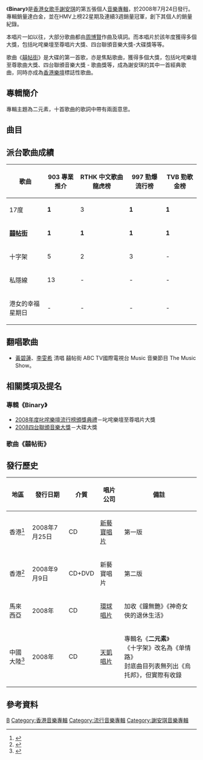 {{Otheruses|二進制|subject=謝安琪的音樂專輯|other=一種記數系統}}
{{Infobox album <!-- See Wikipedia:WikiProject_Albums -->
| name       = Binary
| type       = 專輯
| artist     = [[謝安琪|謝安琪]]
| cover      = Binary.jpg
<!-- 未知參數 | background = blue -->
| released   = 2008年7月24日
| recorded   = 
| genre      = 粵語、[[獨立音樂|獨立音樂]]、[[另類搖滾|另類搖滾]]
| length     = 00:39:36
| label      = [[新藝寶唱片|新藝寶唱片]]
| producer   = 周博賢
| reviews    = [[2008年度叱咤樂壇流行榜頒獎典禮|2008年叱咤樂壇至尊唱片大獎]]<br />
[[2008年度四台聯頒音樂大獎得獎名單|2008年四台聯頒大碟大獎]]
| prev_title = [[3/8|3/8]]
| prev_year  = 2007
| next_title = [[Yelling|Yelling]]
| next_year  = 2009
| misc       = {{單曲
  | name          = Binary
  | type          = studio
  | single1       = 17度
  | single1date   = 2008年4月14日
  | single2       = [[囍帖街_(歌曲)|囍帖街]]
  | single2date   = 2008年7月14日
  | single3       = 十字架
  | single3date   = 2008年8月3日
  | single4       = 私隱線
  | single4date   = 2008年10月29日
  }}
}}
《'''Binary'''》是[[香港|香港]][[女歌手|女歌手]][[謝安琪|謝安琪]]的第五張個人[[音樂專輯|音樂專輯]]，於2008年7月24日發行。專輯銷量達白金，並在HMV上榜22星期及連續3週銷量冠軍，創下其個人的銷量紀錄。

本唱片一如以往，大部分歌曲都由[[周博賢|周博賢]]作曲及填詞。而本唱片於該年度獲得多個大獎，包括叱咤樂壇至尊唱片大獎、四台聯頒音樂大獎-大碟獎等等。

歌曲《[[囍帖街_(歌曲)|囍帖街]]》是大碟的第一首歌，亦是焦點歌曲，獲得多個大獎，包括叱咤樂壇至尊歌曲大獎、四台聯頒音樂大獎 - 歌曲獎等，成為謝安琪的其中一首經典歌曲，同時亦成為[[香港樂壇|香港樂壇]]標誌性歌曲。

== 專輯簡介 ==
專輯主題為二元素，十首歌曲的歌詞中帶有兩面意思。

== 曲目 ==
{{Tracklist
| headline = 

| title1 =[[囍帖街_(歌曲)|囍帖街]]
| music1 = [[Eric_Kwok|Eric Kwok]]
| lyrics1 = [[黃偉文|黃偉文]]
| arranger1 = Eric Kwok
| producer1 = Eric Kwok

| title2 = 十字架
| music2 = [[周博賢|周博賢]]
| lyrics2 = 周博賢
| arranger2 = 周博賢
| producer2 = 周博賢

| title3 = 私隱線
| music3 = 周博賢
| lyrics3 = 周博賢
| arranger3 = 周博賢
| producer3 = 周博賢

| title4 = 如花
| music4 = [[Cousin_Fung|Cousin Fung]]
| lyrics4 = 周博賢
| arranger4 = 周博賢
| producer4 = 周博賢

| title5 = 17度
| music5 = Cousin Fung
| lyrics5 = 周博賢
| arranger5 = Cousin Fung
| producer5 = 周博賢

| title6 = 入型入格
| music6 = 周博賢
| lyrics6 = 周博賢
| arranger6 = 周博賢
| producer6 = 周博賢

| title7 = 烏托邦
| music7 = 周博賢
| lyrics7 = 周博賢
| arranger7 = 周博賢
| producer7 = 周博賢

| title8 = 十優生
| note8 = TVB電視劇《[[師奶股神|師奶股神]]》主題曲
| music8 = Cousin Fung
| lyrics8 = 周博賢
| arranger8 = 周博賢
| producer8 = 周博賢

| title9 = 港女的幸福星期日
| music9 = Eric Kwok
| lyrics9 = 黃偉文
| arranger9 = Eric Kwok
| producer9 = Eric Kwok

| title10 = 那碗粥
| note10 = 《十字架》國語版
| music10 = 周博賢
| lyrics10 = 易家揚
| arranger10 = 周博賢
| producer10 = 周博賢
}}

{{Tracklist
| headline = 第二版 {{nobold|（Bonus DVD）}}
| collapsed = yes

| title1 = 拉闊變奏廳精華Medley：俾面派對 / 姿色份子 / 長城 / 遙望 / 爸爸媽媽 / 鍾無艷

| title2 = 囍帖街
| note2 = 音樂錄像帶

| title3 = 十字架
| note3 = 音樂錄像帶

| title4 = 17度
| note4 = 音樂錄像帶
}}

== 派台歌曲成績 ==
{| class="wikitable"
|-
!歌曲||903 專業推介||RTHK 中文歌曲龍虎榜||997 勁爆流行榜||TVB 勁歌金榜
|- 
| 17度 || '''1''' || 3 || '''1''' || '''1'''
|- 
| '''[[囍帖街_(歌曲)|囍帖街]]''' || '''1''' || '''1''' || '''1''' || '''1'''
|- 
| 十字架 || 5 || 2 || 3 || -
|- 
| 私隱線 || 13 || - || - || -
|- 
| 港女的幸福星期日 ||  - || - || - || - 
|}

== 翻唱歌曲 ==
*[[黃碧蓮|黃碧蓮]]、[[李雯希|李雯希]] 清唱 囍帖街 ABC TV國際電視台 Music 音樂節目 The Music Show。

== 相關獎項及提名 ==
=== 專輯《Binary》===
*[[2008年度叱咤樂壇流行榜頒獎典禮得獎名單|2008年度叱咤樂壇流行榜頒獎典禮]]－叱咤樂壇至尊唱片大獎
*[[2008年度四台聯頒音樂大獎得獎名單|2008四台聯頒音樂大獎]]－大碟大獎

=== 歌曲《囍帖街》===
{{main|囍帖街 (歌曲)#獎項}}

== 發行歷史 ==
{| class="wikitable plainrowheaders"
|-
! scope="col"| 地區
! scope="col"| 發行日期
! scope="col"| 介質
! scope="col"| 唱片公司
! scope="col"| 備註
|-
| 香港<ref>{{Cite web |url=http://www.yesasia.com/us/binary/1011196231-0-0-0-zh_TW/info.html |title=YESASIA : Binary  鐳射唱片 - 謝安琪 |accessdate=2014-01-31 |archive-date=2016-03-03 |archive-url=https://web.archive.org/web/20160303060256/http://www.yesasia.com/us/binary/1011196231-0-0-0-zh_TW/info.html |dead-url=no }}</ref>
| 2008年7月25日
| CD
| [[新藝寶唱片|新藝寶唱片]]
| 第一版
|-
| 香港<ref>{{Cite web |url=http://www.yesasia.com/us/binary-2nd-edition-cd-dvd/1011886360-0-0-0-zh_TW/info.html |title=YESASIA : Binary (2nd Edition) (CD+DVD)  鐳射唱片 - 謝安琪 |accessdate=2014-01-31 |archive-date=2016-03-03 |archive-url=https://web.archive.org/web/20160303051936/http://www.yesasia.com/us/binary-2nd-edition-cd-dvd/1011886360-0-0-0-zh_TW/info.html |dead-url=no }}</ref>
| 2008年9月9日
| CD+DVD
| 新藝寶唱片
| 第二版
|-
| 馬來西亞
| 2008年
| CD 
|[[環球唱片|環球唱片]]
| 加收《鐘無艷》《神奇女俠的退休生活》
|-
| 中國大陸<ref>{{Cite web |url=http://www.amazon.cn/dp/B001N0MRK2/ |title=谢安琪:二元素(CD) |accessdate=2014-01-31 |archive-date=2019-02-15 |archive-url=https://web.archive.org/web/20190215161142/https://www.amazon.cn/dp/B001N0MRK2 |dead-url=no }}</ref>
| 2008年
| CD
| [[天凱唱片|天凱唱片]]
| 專輯名《'''二元素'''》<br/>《十字架》改名為《单情路》<br/>封底曲目列表無列出《烏托邦》，但實際有收錄
|}

==參考資料==
<div class="references-small">
<references />
</div>
{{四台聯頒音樂大獎大碟大獎}}
{{叱咤樂壇至尊唱片}}
{{謝安琪}}

[[Category:2008年音樂專輯|B]]
[[Category:香港音樂專輯|Category:香港音樂專輯]]
[[Category:流行音樂專輯|Category:流行音樂專輯]]
[[Category:謝安琪音樂專輯|Category:謝安琪音樂專輯]]